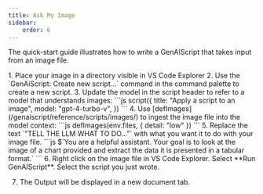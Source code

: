 ```yaml
---
title: Ask My Image
sidebar:
    order: 6
---
```


The quick-start guide illustrates how to write a GenAIScript that takes input from an image file.

<Steps>
1. Place your image in a directory visible in VS Code Explorer
2. Use the `GenAiScript: Create new script...` command in the command palette to create a new script.
3. Update the model in the script header to refer to a model that understands images:
    ```js
    script({
        title: "Apply a script to an image",
        model: "gpt-4-turbo-v",
    })
    ```
4. Use [defImages](/genaiscript/reference/scripts/images/) to ingest the image file into the model context:
    ```js
    defImages(env.files, { detail: "low" })
    ```
5. Replace the text `"TELL THE LLM WHAT TO DO..."` with what you want it to do with your image file.
    ```js
    $`You are a helpful assistant. 
    Your goal is to look at the image of a chart provided
    and extract the data it is presented in a tabular format.`
    ```
6. Right click on the image file in VS Code Explorer. Select **Run GenAIScript**. Select the script you just wrote.

7. The Output will be displayed in a new document tab.

</Steps>